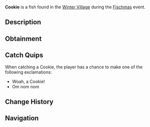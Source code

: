 {{FishInfobox
|image          = Cookie.png
|rarity         = Limited
|event          = Fischmas
|sea            = First Sea
|location       = [[Fischmas]]
|sublocation    = 
|sources        = Basic Present, Fishing Rod
|radar_location = 
|xp             = 9
|weather        = 
|time           = 
|season         = 
|bait           = Holly Berry
|base_weight    = 0.6
|base_value     = 20
|weight_range   = 0.5
|base_chance    = 90
|base_resil     = 100
}}
'''Cookie''' is a {{Rarity|Limited}} fish found in the [[Winter Village]] during the [[Fischmas]] event.

== Description ==
{{Description|A delicious cookie, favored by Santa Claus. Goes well together with a warm glass of milk.|Bestiary Entry}}

== Obtainment ==
{{Description|Only can be caught during Fischmas24.|Bestiary Hint}}
{{Fish Availability|
Fischmas/Winter Village
|top_rods      = 
Free Spirit Rod\311584.03\246100.29;
Leviathan's Fang Rod\305453.76\201464.08;
Azure Of Lagoon\304378.07\276872.12;
Trident Rod\298221.31\195980.23;
No-Life Rod\287675.65\283120.49;
Training Rod\255000\255000;
Fast Rod\286250\286250;
Seraphic Rod\282005.93\282005.93;
Challenger's Rod\280438.44\280438.44;
Rapid Rod\267720\267720;
Blazebringer Rod\273052.34\256593.75;
Astralhook Rod\272238.7\0;
Zeus Rod\268361.51\240692.41;
Verdant Shear Rod\267641.15\241312.5;
Ethereal Prism Rod\266352.61\62942.41;
Rod Of The Depths\264968.98\234598.7;
Rod Of The Forgotten Fang\264570.73\257511.07;
Depthseeker Rod\260740.63\220161.28;
Avalanche Rod\259448.02\197942.65;
Rod Of The Exalted One\258300.45\198156.37;
Volcanic Rod\257892.61\182811.48;
Steady Rod\141869.17\101745.14
|recommended   = Trident Rod
}}

== Catch Quips ==
When catching a Cookie, the player has a chance to make one of the following exclamations:
* Woah, a Cookie!
* Om nom nom

== Change History ==
{{Change History|{{subst:Current Version}}}}

== Navigation ==
{{Fish Navbox|Fischmas}}
